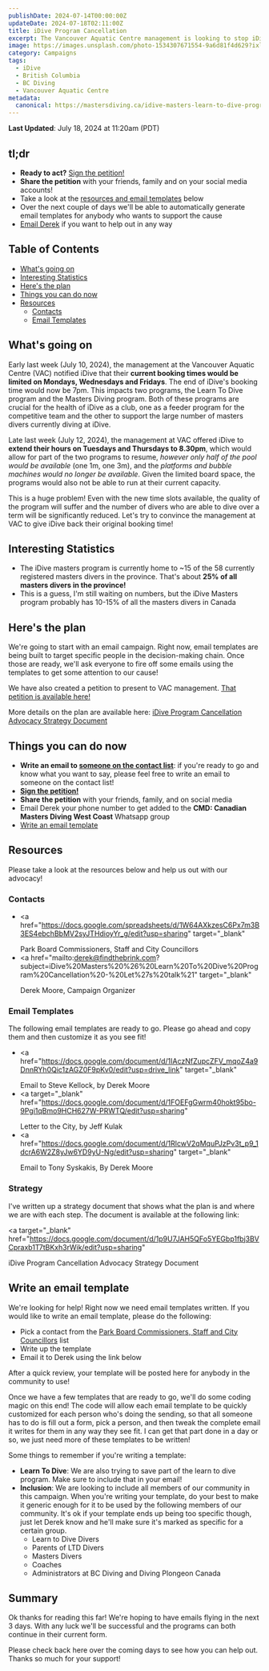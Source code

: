 ```yaml
---
publishDate: 2024-07-14T00:00:00Z
updateDate: 2024-07-18T02:11:00Z
title: iDive Program Cancellation
excerpt: The Vancouver Aquatic Centre management is looking to stop iDive from booking past 7pm on Mondays, Wednesdays and Fridays. This means both the masters diving program and learn to dive program are at risk!
image: https://images.unsplash.com/photo-1534307671554-9a6d81f4d629?ixlib=rb-4.0.3&ixid=M3wxMjA3fDB8MHxwaG90by1wYWdlfHx8fGVufDB8fHx8fA%3D%3D&auto=format&fit=crop&w=1651&q=80
category: Campaigns
tags:
  - iDive
  - British Columbia
  - BC Diving
  - Vancouver Aquatic Centre
metadata:
  canonical: https://mastersdiving.ca/idive-masters-learn-to-dive-program-cancellation
---
```


**Last Updated**: July 18, 2024 at 11:20am (PDT)

## tl;dr

- **Ready to act?** <a href="https://chng.it/KJczTzrkzf"
  target="_blank">Sign the petition!</a>
- <b>Share the petition</b> with your friends, family and on your social media accounts!
- Take a look at the <a href="#resources">resources and email templates</a>
  below
- Over the next couple of days we'll be able to automatically generate email
  templates for anybody who wants to support the cause
- <a href="#contacts">Email Derek</a> if you want to help out in any way

## Table of Contents

- [What's going on](#whats-going-on)
- [Interesting Statistics](#interesting-statistics)
- [Here's the plan](#heres-the-plan)
- [Things you can do now](#things-you-can-do-now)
- [Resources](#resources)
  - [Contacts](#contacts)
  - [Email Templates](#email-templates)

## What's going on

Early last week (July 10, 2024), the management at the Vancouver Aquatic Centre
(VAC) notified iDive that their **current booking times would be limited on
Mondays, Wednesdays and Fridays**. The end of iDive's booking time would now be
7pm. This impacts two programs, the Learn To Dive program and the Masters Diving
program. Both of these programs are crucial for the health of iDive as a club,
one as a feeder program for the competitive team and the other to support the
large number of masters divers currently diving at iDive.

Late last week (July 12, 2024), the management at VAC offered iDive to **extend
their hours on Tuesdays and Thursdays to 8.30pm**, which would allow for part of
the two programs to resume, _however only half of the pool would be available_
(one 1m, one 3m), and the _platforms and bubble machines would no longer be
available_. Given the limited board space, the programs would also not be able
to run at their current capacity.

This is a huge problem! Even with the new time slots available, the quality of
the program will suffer and the number of divers who are able to dive over a
term will be significantly reduced. Let's try to convince the management at VAC
to give iDive back their original booking time!

## Interesting Statistics

- The iDive masters program is currently home to ~15 of the 58 currently
  registered masters divers in the province. That's about **25% of all masters
  divers in the province!**
- This is a guess, I'm still waiting on numbers, but the iDive Masters program
  probably has 10-15% of all the masters divers in Canada

## Here's the plan

We're going to start with an email campaign. Right now, email templates are
being built to target specific people in the decision-making chain. Once those
are ready, we'll ask everyone to fire off some emails using the templates to get
some attention to our cause!

We have also created a petition to present to VAC management. <a
href="https://chng.it/KJczTzrkzf" target="_blank">That petition is available
here!</a>

More details on the plan are available here: <a target="_blank"
href="https://docs.google.com/document/d/1p9U7JAH5QFo5YEGbp1fbj3BVCpraxb1T7tBKxh3rWik/edit?usp=sharing">iDive
Program Cancellation Advocacy Strategy Document</a>

## Things you can do now

- **Write an email to <a href="https://docs.google.com/spreadsheets/d/1W64AXkzesC6Px7m3B3ES4ebchBbMV2syJTHdioyYr_g/edit?usp=sharing" target="_blank">someone on the contact list</a>**: if you're ready to go and know what you want to say, please feel free to write an email to someone on the contact list!
- <a href="https://chng.it/KJczTzrkzf" target="_blank">
    <b>Sign the petition!</b>
  </a>
- **Share the petition** with your friends, family, and on social media
- Email Derek your phone number to get added to the **CMD: Canadian Masters Diving West Coast** Whatsapp group
- [Write an email template](#write-an-email-template)

## Resources

Please take a look at the resources below and help us out with our advocacy!

### Contacts

- <a
    href="https://docs.google.com/spreadsheets/d/1W64AXkzesC6Px7m3B3ES4ebchBbMV2syJTHdioyYr_g/edit?usp=sharing"
    target="_blank"
  >
    Park Board Commissioners, Staff and City Councillors
  </a>
- <a
    href="mailto:derek@findthebrink.com?subject=iDive%20Masters%20%26%20Learn%20To%20Dive%20Program%20Cancellation%20-%20Let%27s%20talk%21"
    target="_blank"
  >
    Derek Moore, Campaign Organizer
  </a>

### Email Templates

The following email templates are ready to go. Please go ahead and copy them and
then customize it as you see fit!

- <a
    href="https://docs.google.com/document/d/1IAczNfZupcZFV_mqoZ4a9DnnRYh0Qic1zAGZ0F9pKv0/edit?usp=drive_link"
    target="_blank"
  >
    Email to Steve Kellock, by Derek Moore
  </a>
- <a
    target="_blank"
    href="https://docs.google.com/document/d/1FOEFgGwrm40hokt95bo-9Pgi1qBmo9HCH627W-PRWTQ/edit?usp=sharing"
  >
    Letter to the City, by Jeff Kulak
  </a>
- <a
    href="https://docs.google.com/document/d/1RlcwV2qMquPJzPv3t_p9_1dcrA6W2Z8yJw6YD9yU-Ng/edit?usp=sharing"
    target="_blank"
  >
    Email to Tony Syskakis, By Derek Moore
  </a>


<Survey />

### Strategy

I've written up a strategy document that shows what the plan is and where we are
with each step. The document is available at the following link:

<a
  target="_blank"
  href="https://docs.google.com/document/d/1p9U7JAH5QFo5YEGbp1fbj3BVCpraxb1T7tBKxh3rWik/edit?usp=sharing"
>
  iDive Program Cancellation Advocacy Strategy Document
</a>

## Write an email template

We're looking for help! Right now we need email templates written. If you would
like to write an email template, please do the following:

- Pick a contact from the <a href="https://docs.google.com/spreadsheets/d/1W64AXkzesC6Px7m3B3ES4ebchBbMV2syJTHdioyYr_g/edit?usp=sharing" target="_blank">Park Board Commissioners, Staff and City Councillors</a> list
- Write up the template
- Email it to Derek using the link below

After a quick review, your template will be posted here for anybody in the
community to use!

Once we have a few templates that are ready to go, we'll do some coding magic on
this end! The code will allow each email template to be quickly customized for
each person who's doing the sending, so that all someone has to do is fill out a
form, pick a person, and then tweak the complete email it writes for them in any
way they see fit. I can get that part done in a day or so, we just need more of
these templates to be written!

Some things to remember if you're writing a template:

- **Learn To Dive**: We are also trying to save part of the learn to dive
  program. Make sure to include that in your email!
- **Inclusion**: We are looking to include all members of our community in this
  campaign. When you're writing your template, do your best to make it generic
  enough for it to be used by the following members of our community. It's ok if
  your template ends up being too specific though, just let Derek know and he'll
  make sure it's marked as specific for a certain group.
  - Learn to Dive Divers
  - Parents of LTD Divers
  - Masters Divers
  - Coaches
  - Administrators at BC Diving and Diving Plongeon Canada

## Summary

Ok thanks for reading this far! We're hoping to have emails flying in the next 3
days. With any luck we'll be successful and the programs can both continue in
their current form.

Please check back here over the coming days to see how you can help out. Thanks
so much for your support!
